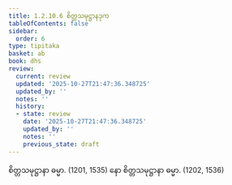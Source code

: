 ```yaml
---
title: 1.2.10.6 စိတ္တသမုဋ္ဌာနဒုက
tableOfContents: false
sidebar:
  order: 6
type: tipitaka
basket: ab
book: dhs
review:
  current: review
  updated: '2025-10-27T21:47:36.348725'
  updated_by: ''
  notes: ''
  history:
  - state: review
    date: '2025-10-27T21:47:36.348725'
    updated_by: ''
    notes: ''
    previous_state: draft
---
```



<ReviewStatus review={frontmatter.review} showDetails={true} />

<HypothesisAnnotation frontmatter={frontmatter} />

<DynamicBreadcrumb />

<Division number="82" book="dhs" e="ch" v="29" p="11">

<Paragraph number="196" book="dhs">
စိတ္တသမုဋ္ဌာနာ ဓမ္မာ. (<Emphasis>1201, 1535</Emphasis>)
</Paragraph>

<Paragraph number="197" book="dhs">
နော စိတ္တသမုဋ္ဌာနာ ဓမ္မာ. (<Emphasis>1202, 1536</Emphasis>)
</Paragraph>
</Division>